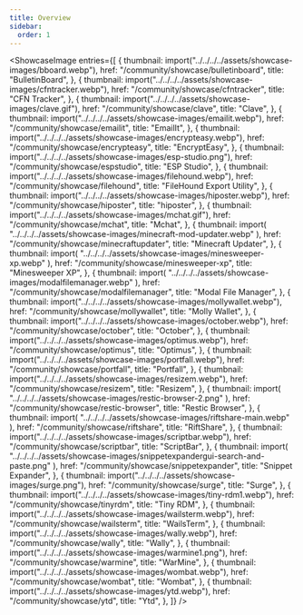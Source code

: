 ```yaml
---
title: Overview
sidebar:
  order: 1
---
```



<ShowcaseImage
  entries={[
    {
      thumbnail: import("../../../../assets/showcase-images/bboard.webp"),
      href: "/community/showcase/bulletinboard",
      title: "BulletinBoard",
    },
    {
      thumbnail: import("../../../../assets/showcase-images/cfntracker.webp"),
      href: "/community/showcase/cfntracker",
      title: "CFN Tracker",
    },
    {
      thumbnail: import("../../../../assets/showcase-images/clave.gif"),
      href: "/community/showcase/clave",
      title: "Clave",
    },
    {
      thumbnail: import("../../../../assets/showcase-images/emailit.webp"),
      href: "/community/showcase/emailit",
      title: "EmailIt",
    },
    {
      thumbnail: import("../../../../assets/showcase-images/encrypteasy.webp"),
      href: "/community/showcase/encrypteasy",
      title: "EncryptEasy",
    },
    {
      thumbnail: import("../../../../assets/showcase-images/esp-studio.png"),
      href: "/community/showcase/espstudio",
      title: "ESP Studio",
    },
    {
      thumbnail: import("../../../../assets/showcase-images/filehound.webp"),
      href: "/community/showcase/filehound",
      title: "FileHound Export Utility",
    },
    {
      thumbnail: import("../../../../assets/showcase-images/hiposter.webp"),
      href: "/community/showcase/hiposter",
      title: "hiposter",
    },
    {
      thumbnail: import("../../../../assets/showcase-images/mchat.gif"),
      href: "/community/showcase/mchat",
      title: "Mchat",
    },
    {
      thumbnail: import(
        "../../../../assets/showcase-images/minecraft-mod-updater.webp"
      ),
      href: "/community/showcase/minecraftupdater",
      title: "Minecraft Updater",
    },
    {
      thumbnail: import(
        "../../../../assets/showcase-images/minesweeper-xp.webp"
      ),
      href: "/community/showcase/minesweeper-xp",
      title: "Minesweeper XP",
    },
    {
      thumbnail: import(
        "../../../../assets/showcase-images/modalfilemanager.webp"
      ),
      href: "/community/showcase/modalfilemanager",
      title: "Modal File Manager",
    },
    {
      thumbnail: import("../../../../assets/showcase-images/mollywallet.webp"),
      href: "/community/showcase/mollywallet",
      title: "Molly Wallet",
    },
    {
      thumbnail: import("../../../../assets/showcase-images/october.webp"),
      href: "/community/showcase/october",
      title: "October",
    },
    {
      thumbnail: import("../../../../assets/showcase-images/optimus.webp"),
      href: "/community/showcase/optimus",
      title: "Optimus",
    },
    {
      thumbnail: import("../../../../assets/showcase-images/portfall.webp"),
      href: "/community/showcase/portfall",
      title: "Portfall",
    },
    {
      thumbnail: import("../../../../assets/showcase-images/resizem.webp"),
      href: "/community/showcase/resizem",
      title: "Resizem",
    },
    {
      thumbnail: import(
        "../../../../assets/showcase-images/restic-browser-2.png"
      ),
      href: "/community/showcase/restic-browser",
      title: "Restic Browser",
    },
    {
      thumbnail: import(
        "../../../../assets/showcase-images/riftshare-main.webp"
      ),
      href: "/community/showcase/riftshare",
      title: "RiftShare",
    },
    {
      thumbnail: import("../../../../assets/showcase-images/scriptbar.webp"),
      href: "/community/showcase/scriptbar",
      title: "ScriptBar",
    },
    {
      thumbnail: import(
        "../../../../assets/showcase-images/snippetexpandergui-search-and-paste.png"
      ),
      href: "/community/showcase/snippetexpander",
      title: "Snippet Expander",
    },
    {
      thumbnail: import("../../../../assets/showcase-images/surge.png"),
      href: "/community/showcase/surge",
      title: "Surge",
    },
    {
      thumbnail: import("../../../../assets/showcase-images/tiny-rdm1.webp"),
      href: "/community/showcase/tinyrdm",
      title: "Tiny RDM",
    },
    {
      thumbnail: import("../../../../assets/showcase-images/wailsterm.webp"),
      href: "/community/showcase/wailsterm",
      title: "WailsTerm",
    },
    {
      thumbnail: import("../../../../assets/showcase-images/wally.webp"),
      href: "/community/showcase/wally",
      title: "Wally",
    },
    {
      thumbnail: import("../../../../assets/showcase-images/warmine1.png"),
      href: "/community/showcase/warmine",
      title: "WarMine",
    },
    {
      thumbnail: import("../../../../assets/showcase-images/wombat.webp"),
      href: "/community/showcase/wombat",
      title: "Wombat",
    },
    {
      thumbnail: import("../../../../assets/showcase-images/ytd.webp"),
      href: "/community/showcase/ytd",
      title: "Ytd",
    },
  ]}
/>
